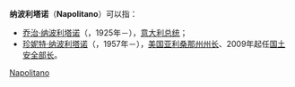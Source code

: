 '''纳波利塔诺'''（'''Napolitano'''）可以指：
* [[乔治·纳波利塔诺|乔治·纳波利塔诺]]（{{lang|it|Giorgio Napolitano}}，1925年－），[[意大利总统|意大利总统]]；
* [[珍妮特·纳波利塔诺|珍妮特·纳波利塔诺]]（{{lang|en|Janet Napolitano}}，1957年－），[[美国|美国]][[亚利桑那州州长|亚利桑那州州长]]、2009年起任[[国土安全部|国土安全部长]]。
{{disambig|cat=五字人名消歧义|Napolitano}}

[[Category:意大利姓氏|Napolitano]]